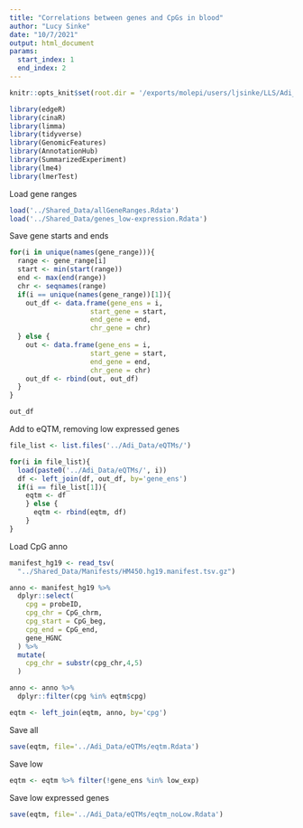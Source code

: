 ---
title: "Correlations between genes and CpGs in blood"
author: "Lucy Sinke"
date: "10/7/2021"
output: html_document
params:
  start_index: 1
  end_index: 2
---

```{r, setup, include=FALSE}
knitr::opts_knit$set(root.dir = '/exports/molepi/users/ljsinke/LLS/Adi_Scripts/')
```


```{r warning=FALSE, message=FALSE}
library(edgeR)
library(cinaR)
library(limma)
library(tidyverse)
library(GenomicFeatures)
library(AnnotationHub)
library(SummarizedExperiment)
library(lme4)
library(lmerTest)
```

Load gene ranges

```{r}
load('../Shared_Data/allGeneRanges.Rdata')
load('../Shared_Data/genes_low-expression.Rdata')
```

Save gene starts and ends

```{r}
for(i in unique(names(gene_range))){
  range <- gene_range[i]
  start <- min(start(range))
  end <- max(end(range))
  chr <- seqnames(range)
  if(i == unique(names(gene_range))[1]){
    out_df <- data.frame(gene_ens = i,
                    start_gene = start,
                    end_gene = end,
                    chr_gene = chr)
  } else {
    out <- data.frame(gene_ens = i,
                    start_gene = start,
                    end_gene = end,
                    chr_gene = chr)
    out_df <- rbind(out, out_df)
  }
}

out_df
```

Add to eQTM, removing low expressed genes

```{r}
file_list <- list.files('../Adi_Data/eQTMs/')

for(i in file_list){
  load(paste0('../Adi_Data/eQTMs/', i))
  df <- left_join(df, out_df, by='gene_ens')
  if(i == file_list[1]){
    eqtm <- df 
    } else {
      eqtm <- rbind(eqtm, df)
    }
}
```

Load CpG anno

```{r}
manifest_hg19 <- read_tsv(
  "../Shared_Data/Manifests/HM450.hg19.manifest.tsv.gz")

anno <- manifest_hg19 %>% 
  dplyr::select(
    cpg = probeID,
    cpg_chr = CpG_chrm,
    cpg_start = CpG_beg,
    cpg_end = CpG_end,
    gene_HGNC
  ) %>% 
  mutate(
    cpg_chr = substr(cpg_chr,4,5)
  )

anno <- anno %>% 
  dplyr::filter(cpg %in% eqtm$cpg)

eqtm <- left_join(eqtm, anno, by='cpg')
```

Save all

```{r}
save(eqtm, file='../Adi_Data/eQTMs/eqtm.Rdata')
```

Save low

```{r}
eqtm <- eqtm %>% filter(!gene_ens %in% low_exp)
```

Save low expressed genes

```{r}
save(eqtm, file='../Adi_Data/eQTMs/eqtm_noLow.Rdata')
```
